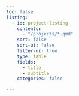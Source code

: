 ```yaml
---
toc: false
listing: 
  - id: project-listing
    contents:
      - "/projects/*.qmd"
    sort: false
    sort-ui: false 
    filter-ui: true
    type: table
    fields: 
      - title
      - subtitle
    categories: false

---
```


:::project-listing
:::


